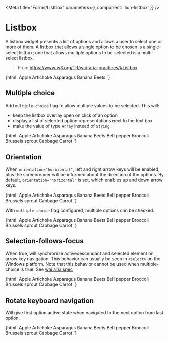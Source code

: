 
<Meta title="Forms/Listbox" parameters={{ component: 'lion-listbox' }} />


# Listbox

A listbox widget presents a list of options and allows a user to select one or more of them.
A listbox that allows a single option to be chosen is a single-select listbox; one that allows
multiple options to be selected is a multi-select listbox.

> From https://www.w3.org/TR/wai-aria-practices/#Listbox

<Preview>
  <Story name="Listbox">
    {html`
      <lion-listbox name="listbox" label="Default">
        <lion-option value="Apple">Apple</lion-option>
        <lion-option value="Artichoke">Artichoke</lion-option>
        <lion-option value="Asparagus">Asparagus</lion-option>
        <lion-option value="Banana">Banana</lion-option>
        <lion-option value="Beets">Beets</lion-option>
      </lion-listbox>
    `}
  </Story>
</Preview>

## Multiple choice

Add `multiple-choice` flag to allow multiple values to be selected.
This will:

- keep the listbox overlay open on click of an option
- display a list of selected option representations next to the text box
- make the value of type `Array` instead of `String`

<Preview>
  <Story name="Multiple choice">
    {html`
      <lion-listbox name="combo" label="Multiple" multiple-choice>
        <lion-option value="Apple">Apple</lion-option>
        <lion-option value="Artichoke">Artichoke</lion-option>
        <lion-option value="Asparagus">Asparagus</lion-option>
        <lion-option value="Banana">Banana</lion-option>
        <lion-option value="Beets">Beets</lion-option>
        <lion-option value="Bell pepper">Bell pepper</lion-option>
        <lion-option value="Broccoli">Broccoli</lion-option>
        <lion-option value="Brussels sprout">Brussels sprout</lion-option>
        <lion-option value="Cabbage">Cabbage</lion-option>
        <lion-option value="Carrot">Carrot</lion-option>
      </lion-listbox>
    `}
  </Story>
</Preview>

## Orientation

When `orientation="horizontal"`, left and right arrow keys will be enabled, plus the screenreader
will be informed about the direction of the options.
By default, `orientation="horizontal"` is set, which enables up and down arrow keys.

<Preview>
  <Story name="Orientation">
    {html`
      <lion-listbox name="combo" label="Orientation horizontal" orientation="horizontal">
        <lion-option value="Apple">Apple</lion-option>
        <lion-option value="Artichoke">Artichoke</lion-option>
        <lion-option value="Asparagus">Asparagus</lion-option>
        <lion-option value="Banana">Banana</lion-option>
        <lion-option value="Beets">Beets</lion-option>
        <lion-option value="Bell pepper">Bell pepper</lion-option>
        <lion-option value="Broccoli">Broccoli</lion-option>
        <lion-option value="Brussels sprout">Brussels sprout</lion-option>
        <lion-option value="Cabbage">Cabbage</lion-option>
        <lion-option value="Carrot">Carrot</lion-option>
      </lion-listbox>
    `}
  </Story>
</Preview>

With `multiple-choice` flag configured, multiple options can be checked.

<Preview>
  <Story name="Orientation horizontal multiple">
    {html`
      <lion-listbox
        name="combo"
        label="Orientation horizontal multiple"
        orientation="horizontal"
        multiple-choice
      >
        <lion-option value="Apple">Apple</lion-option>
        <lion-option value="Artichoke">Artichoke</lion-option>
        <lion-option value="Asparagus">Asparagus</lion-option>
        <lion-option value="Banana">Banana</lion-option>
        <lion-option value="Beets">Beets</lion-option>
        <lion-option value="Bell pepper">Bell pepper</lion-option>
        <lion-option value="Broccoli">Broccoli</lion-option>
        <lion-option value="Brussels sprout">Brussels sprout</lion-option>
        <lion-option value="Cabbage">Cabbage</lion-option>
        <lion-option value="Carrot">Carrot</lion-option>
      </lion-listbox>
    `}
  </Story>
</Preview>


## Selection-follows-focus

When true, will synchronize activedescendant and selected element on arrow key navigation.
This behavior can usually be seen in `<select>` on the Windows platform.
Note that this behavior cannot be used when multiple-choice is true.
See [wai aria spec](https://www.w3.org/TR/wai-aria-practices/#kbd_selection_follows_focus)

<Preview>
  <Story name="selectionFollowsFocus">
    {html`
      <lion-listbox name="combo" label="Selection follows focus" selection-follows-focus>
        <lion-option value="Apple">Apple</lion-option>
        <lion-option value="Artichoke">Artichoke</lion-option>
        <lion-option value="Asparagus">Asparagus</lion-option>
        <lion-option value="Banana">Banana</lion-option>
        <lion-option value="Beets">Beets</lion-option>
        <lion-option value="Bell pepper">Bell pepper</lion-option>
        <lion-option value="Broccoli">Broccoli</lion-option>
        <lion-option value="Brussels sprout">Brussels sprout</lion-option>
        <lion-option value="Cabbage">Cabbage</lion-option>
        <lion-option value="Carrot">Carrot</lion-option>
      </lion-listbox>
    `}
  </Story>
</Preview>

## Rotate keyboard navigation

Will give first option active state when navigated to the next option from last option.

<Preview>
  <Story name="rotateKeyboardNavigation">
    {html`
      <lion-listbox name="combo" label="Rotate keyboard navigation" rotate-keyboard-navigation>
        <lion-option value="Apple">Apple</lion-option>
        <lion-option value="Artichoke">Artichoke</lion-option>
        <lion-option value="Asparagus">Asparagus</lion-option>
        <lion-option value="Banana">Banana</lion-option>
        <lion-option value="Beets">Beets</lion-option>
        <lion-option value="Bell pepper">Bell pepper</lion-option>
        <lion-option value="Broccoli">Broccoli</lion-option>
        <lion-option value="Brussels sprout">Brussels sprout</lion-option>
        <lion-option value="Cabbage">Cabbage</lion-option>
        <lion-option value="Carrot">Carrot</lion-option>
      </lion-listbox>
    `}
  </Story>
</Preview>
